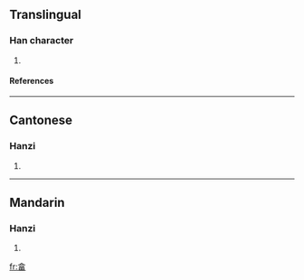 ==Translingual==
===Han character===
{{Han char|rn=102|rad=田|as=06|sn=11|four=8060<sub>6</sub>|canj=人口田 (ORW)}}
# {{defn|Han|sort=田06}}
====References====
{{Han ref|kx=0762.050|dkj=21835|dj=1172.040|hdz=42541.070|uh=7563|ud=30051|bh=D67B|bd=54907}}

----
==Cantonese==
===Hanzi===
{{yue-hanzi|jyut=|y=daap3}}
# {{defn|Cantonese}}

----
==Mandarin==
===Hanzi===
{{cmn-hanzi|pin=[[dá]] (da2)|wg=ta<sup>2</sup>}}
# {{defn|Mandarin}}

[[fr:畣]]